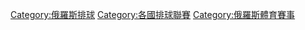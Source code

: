[[Category:俄羅斯排球|Category:俄羅斯排球]]
[[Category:各國排球聯賽|Category:各國排球聯賽]]
[[Category:俄羅斯體育賽事|Category:俄羅斯體育賽事]]